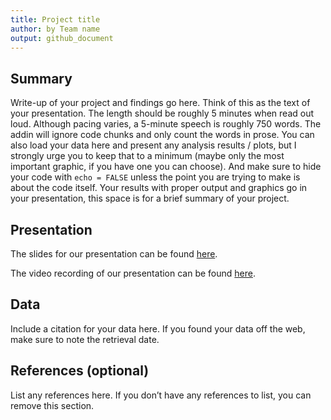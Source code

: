 ```yaml
---
title: Project title
author: by Team name
output: github_document
---
```


## Summary

Write-up of your project and findings go here. Think of this as the text of your presentation. The length should be roughly 5 minutes when read out loud. Although pacing varies, a 5-minute speech is roughly 750 words. The addin will ignore code chunks and only count the words in prose. You can also load your data here and present any analysis results / plots, but I strongly urge you to keep that to a minimum (maybe only the most important graphic, if you have one you can choose). And make sure to hide your code with `echo = FALSE` unless the point you are trying to make is about the code itself. Your results with proper output and graphics go in your presentation, this space is for a brief summary of your project.

## Presentation

The slides for our presentation can be found [here](presentation/presentation.html).

<!-- Keep only if you have recorded a video of your presentation. -->
The video recording of our presentation can be found [here](INSERT LINK TO VIDEO).
<!-- -->

## Data 

Include a citation for your data here. If you found your data off the web, make sure to note the retrieval date. 

## References (optional)

List any references here. If you don't have any references to list, you can remove this section.